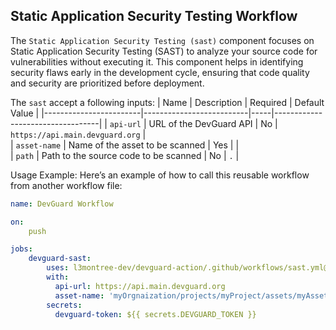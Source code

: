 ## Static Application Security Testing Workflow
The `Static Application Security Testing (sast)` component focuses on Static Application Security Testing (SAST) to analyze your source code for vulnerabilities without executing it. This component helps in identifying security flaws early in the development cycle, ensuring that code quality and security are prioritized before deployment.

 The `sast` accept a following inputs:
| Name                   | Description                                                                   | Required    | Default Value                                    | 
|------------------------|--------------------------|-----|----------------------------------|
| `api-url`               | URL of the DevGuard API                                                       | No          | `https://api.main.devguard.org`                 |  
| `asset-name`            | Name of the asset to be scanned                                               | Yes         |                                                 |           
| `path`              | Path to the source code to be scanned                                         | No          | `.`                                              | 


Usage Example:
Here’s an example of how to call this reusable workflow from another workflow file:
```yaml copy
name: DevGuard Workflow

on:
    push

jobs:
    devguard-sast:
        uses: l3montree-dev/devguard-action/.github/workflows/sast.yml@main
        with:
          api-url: https://api.main.devguard.org
          asset-name: 'myOrgnaization/projects/myProject/assets/myAsset'
        secrets:
          devguard-token: ${{ secrets.DEVGUARD_TOKEN }}
```

